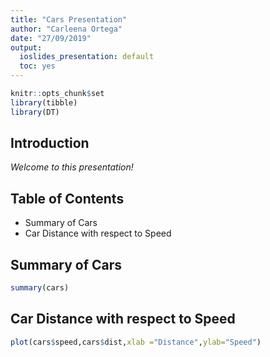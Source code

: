 ```yaml
---
title: "Cars Presentation"
author: "Carleena Ortega"
date: "27/09/2019"
output:
  ioslides_presentation: default
  toc: yes
---
```


```r
knitr::opts_chunk$set
library(tibble)
library(DT)
```

## **Introduction**

*Welcome to this presentation!*

## **Table of Contents**

- Summary of Cars
- Car Distance with respect to Speed

## **Summary of Cars**

```r
summary(cars)
```

## **Car Distance with respect to Speed**

```r
plot(cars$speed,cars$dist,xlab ="Distance",ylab="Speed")
```



